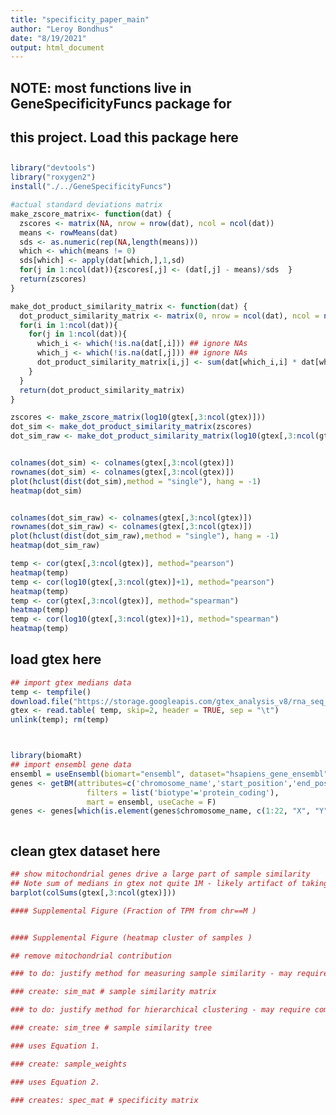 ```yaml
---
title: "specificity_paper_main"
author: "Leroy Bondhus"
date: "8/19/2021"
output: html_document
---
```



## NOTE: most functions live in GeneSpecificityFuncs package for 
##       this project. Load this package here
## 
```r
library("devtools")
library("roxygen2")
install("./../GeneSpecificityFuncs")
```

```r
#actual standard deviations matrix
make_zscore_matrix<- function(dat) {
  zscores <- matrix(NA, nrow = nrow(dat), ncol = ncol(dat))
  means <- rowMeans(dat)
  sds <- as.numeric(rep(NA,length(means)))
  which <- which(means != 0)
  sds[which] <- apply(dat[which,],1,sd)
  for(j in 1:ncol(dat)){zscores[,j] <- (dat[,j] - means)/sds  }
  return(zscores)
}

make_dot_product_similarity_matrix <- function(dat) {
  dot_product_similarity_matrix <- matrix(0, nrow = ncol(dat), ncol = ncol(dat))
  for(i in 1:ncol(dat)){
    for(j in 1:ncol(dat)){
      which_i <- which(!is.na(dat[,i])) ## ignore NAs
      which_j <- which(!is.na(dat[,j])) ## ignore NAs
      dot_product_similarity_matrix[i,j] <- sum(dat[which_i,i] * dat[which_j,j]) / (norm(dat[which_i,i],"2")*norm(dat[which_j,j],"2"))
    }
  }
  return(dot_product_similarity_matrix)
}

zscores <- make_zscore_matrix(log10(gtex[,3:ncol(gtex)]))
dot_sim <- make_dot_product_similarity_matrix(zscores)
dot_sim_raw <- make_dot_product_similarity_matrix(log10(gtex[,3:ncol(gtex)]+1 ))


colnames(dot_sim) <- colnames(gtex[,3:ncol(gtex)])
rownames(dot_sim) <- colnames(gtex[,3:ncol(gtex)])
plot(hclust(dist(dot_sim),method = "single"), hang = -1)
heatmap(dot_sim)


colnames(dot_sim_raw) <- colnames(gtex[,3:ncol(gtex)])
rownames(dot_sim_raw) <- colnames(gtex[,3:ncol(gtex)])
plot(hclust(dist(dot_sim_raw),method = "single"), hang = -1)
heatmap(dot_sim_raw)

temp <- cor(gtex[,3:ncol(gtex)], method="pearson")
heatmap(temp)
temp <- cor(log10(gtex[,3:ncol(gtex)]+1), method="pearson")
heatmap(temp)
temp <- cor(gtex[,3:ncol(gtex)], method="spearman")
heatmap(temp)
temp <- cor(log10(gtex[,3:ncol(gtex)]+1), method="spearman")
heatmap(temp)
```

## load gtex here
```r
## import gtex medians data
temp <- tempfile()
download.file("https://storage.googleapis.com/gtex_analysis_v8/rna_seq_data/GTEx_Analysis_2017-06-05_v8_RNASeQCv1.1.9_gene_median_tpm.gct.gz",temp)
gtex <- read.table( temp, skip=2, header = TRUE, sep = "\t")
unlink(temp); rm(temp)



library(biomaRt)
## import ensembl gene data
ensembl = useEnsembl(biomart="ensembl", dataset="hsapiens_gene_ensembl", GRCh=37)
genes <- getBM(attributes=c('chromosome_name','start_position','end_position','hgnc_symbol', 'ensembl_gene_id','gene_biotype'),
                 filters = list('biotype'='protein_coding'),
                 mart = ensembl, useCache = F) 
genes <- genes[which(is.element(genes$chromosome_name, c(1:22, "X", "Y", "MT")) & genes$hgnc_symbol != "" ) ,]



```

## clean gtex dataset here
```r
## show mitochondrial genes drive a large part of sample similarity
## Note sum of medians in gtex not quite 1M - likely artifact of taking medians
barplot(colSums(gtex[,3:ncol(gtex)]))

#### Supplemental Figure (Fraction of TPM from chr==M )


#### Supplemental Figure (heatmap cluster of samples )

## remove mitochondrial contribution
```


```r
### to do: justify method for measuring sample similarity - may require comparison or refs

### create: sim_mat # sample similarity matrix
```


```r
### to do: justify method for hierarchical clustering - may require comparison or refs

### create: sim_tree # sample similarity tree
```


```r
### uses Equation 1. 

### create: sample_weights
```


```r
### uses Equation 2.

### creates: spec_mat # specificity matrix
```





```r


```




